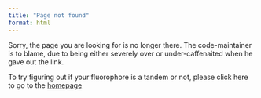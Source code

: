 ```yaml
---
title: "Page not found"
format: html
---
```


Sorry, the page you are looking for is no longer there. The code-maintainer is to blame, due to being either severely over or under-caffenaited when he gave out the link.

To try figuring out if your fluorophore is a tandem or not, please click here to go to the [homepage](https://stepupcytometry.github.io/TandemFluorophores)
